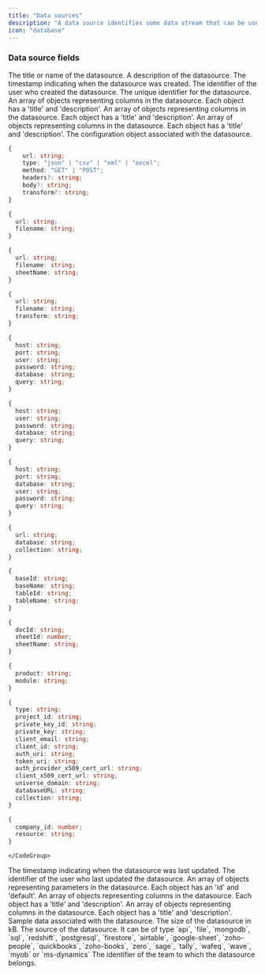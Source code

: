 ```yaml
---
title: "Data sources"
description: "A data source identifies some data stream that can be used to build dashboards. It could be an API, a file, or one of our many integrations."
icon: "database"
---
```


### Data source fields

<ParamField path="title" type="string" required>
  The title or name of the datasource.
</ParamField>

<ParamField path="description" type="string">
  A description of the datasource.
</ParamField>

<ParamField path="created_at" type="string">
  The timestamp indicating when the datasource was created.
</ParamField>

<ParamField path="created_by" type="string">
  The identifier of the user who created the datasource.
</ParamField>

<ParamField path="id" type="string">
  The unique identifier for the datasource.
</ParamField>

<ParamField path="columns" type="array" required>
  An array of objects representing columns in the datasource. Each object has a
  'title' and 'description'.
  <Expandable title="properties">
    <ParamField path="title" type="string">
      An array of objects representing columns in the datasource. Each object
      has a 'title' and 'description'.
    </ParamField>
    <ParamField path="description" type="string">
      An array of objects representing columns in the datasource. Each object
      has a 'title' and 'description'.
    </ParamField>
  </Expandable>
</ParamField>

<ParamField path="config" type="Object" required>
  The configuration object associated with the datasource.
  <CodeGroup>

```typescript api
{
    url: string;
    type: "json" | "csv" | "xml" | "excel";
    method: "GET" | "POST";
    headers?: string;
    body?: string;
    transform?: string;
}
```

```typescript csv
{
  url: string;
  filename: string;
}
```

```typescript excel
{
  url: string;
  filename: string;
  sheetName: string;
}
```

```typescript json
{
  url: string;
  filename: string;
  transform: string;
}
```

```typescript redshift
{
  host: string;
  port: string;
  user: string;
  password: string;
  database: string;
  query: string;
}
```

```typescript sql
{
  host: string;
  user: string;
  password: string;
  database: string;
  query: string;
}
```

```typescript postgresql
{
  host: string;
  port: string;
  database: string;
  user: string;
  password: string;
  query: string;
}
```

```typescript mongodb
{
  url: string;
  database: string;
  collection: string;
}
```

```typescript airtable
{
  baseId: string;
  baseName: string;
  tableId: string;
  tableName: string;
}
```

```typescript google-sheet
{
  docId: string;
  sheetId: number;
  sheetName: string;
}
```

```typescript zoho-people
{
  product: string;
  module: string;
}
```

```typescript firestore
{
  type: string;
  project_id: string;
  private_key_id: string;
  private_key: string;
  client_email: string;
  client_id: string;
  auth_uri: string;
  token_uri: string;
  auth_provider_x509_cert_url: string;
  client_x509_cert_url: string;
  universe_domain: string;
  databaseURL: string;
  collection: string;
}
```

```typescript rootfi
{
  company_id: number;
  resource: string;
}
```

    </CodeGroup>

</ParamField>

<ParamField path="last_updated_at" type="string">
  The timestamp indicating when the datasource was last updated.
</ParamField>

<ParamField path="last_updated_by" type="string">
  The identifier of the user who last updated the datasource.
</ParamField>

<ParamField path="parameters" type="array" required default="[]">
  An array of objects representing parameters in the datasource. Each object has
  an 'id' and 'default'.
  <Expandable title="properties">
    <ParamField path="id" type="string">
      An array of objects representing columns in the datasource. Each object
      has a 'title' and 'description'.
    </ParamField>
    <ParamField path="default" type="string">
      An array of objects representing columns in the datasource. Each object
      has a 'title' and 'description'.
    </ParamField>
  </Expandable>
</ParamField>

<ParamField path="sample_data" type="string">
  Sample data associated with the datasource.
</ParamField>

<ParamField path="size" type="number">
  The size of the datasource in kB.
</ParamField>

<ParamField path="source" type="string" required>
  The source of the datasource. It can be of type `api`, `file`, `mongodb`,
  `sql`, `redshift`, `postgresql`, `firestore`, `airtable`, `google-sheet`,
  `zoho-people`, `quickbooks`, `zoho-books`, `zero`, `sage`, `tally`, `wafeq`,
  `wave`, `myob` or `ms-dynamics`
</ParamField>

<ParamField path="team" type="string">
  The identifier of the team to which the datasource belongs.
</ParamField>
